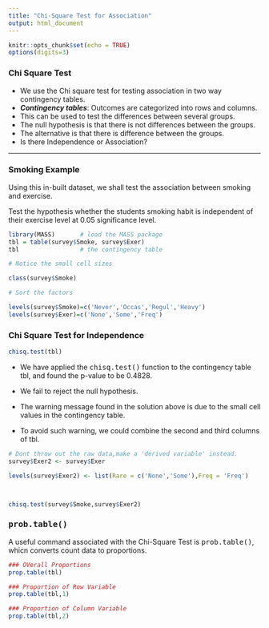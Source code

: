 ```yaml
---
title: "Chi-Square Test for Association"
output: html_document
---
```


```r
knitr::opts_chunk$set(echo = TRUE)
options(digits=3)
```

### Chi Square Test

*  We  use the Chi square test for testing association in two way
contingency tables.
*  ***Contingency tables***: Outcomes are categorized into rows and columns.
*  This can be used to test the differences between several groups.
*  The null hypothesis is that there is not differences between the groups.
*  The alternative is that there is difference between the groups.
*  Is there Independence or Association?

------------------------------

### Smoking Example 

Using this in-built dataset, we shall test the association between smoking and exercise.


Test the hypothesis whether the students smoking habit is independent of their exercise level at 0.05 significance level.


```r
library(MASS)       # load the MASS package 
tbl = table(survey$Smoke, survey$Exer) 
tbl                 # the contingency table 

# Notice the small cell sizes

````

```r
class(survey$Smoke)

# Sort the factors

levels(survey$Smoke)=c('Never','Occas','Regul','Heavy')
levels(survey$Exer)=c('None','Some','Freq')
```

### Chi Square Test for Independence


```r
chisq.test(tbl) 

```

*  We have applied the <tt>chisq.test()</tt> function to the contingency table tbl, and found the p-value to be 0.4828.
*  We fail to reject the null hypothesis.


*  The warning message found in the solution above is due to the small cell values in the contingency table. 
*  To avoid such warning, we could combine the second and third columns of tbl.

```r

# Dont throw out the raw data,make a 'derived variable' instead.
survey$Exer2 <- survey$Exer

levels(survey$Exer2) <- list(Rare = c('None','Some'),Freq = 'Freq')




```

```r
chisq.test(survey$Smoke,survey$Exer2)
```
### <tt>prob.table()</tt>

A useful command associated with the Chi-Square Test is <tt>prob.table()</tt>, whicn converts count data to proportions.

```r
### OVerall Proportions
prop.table(tbl) 
```


```r
### Proportion of Row Variable
prop.table(tbl,1) 
```


```r
### Proportion of Column Variable
prop.table(tbl,2) 
```

